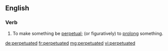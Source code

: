 ==English==

===Verb===
{{head|en}}

# {{en-past of|perpetuate}}  To make something be [[perpetual]]; (or figuratively) to [[prolong]] something.

[[de:perpetuated]]
[[fr:perpetuated]]
[[mg:perpetuated]]
[[vi:perpetuated]]